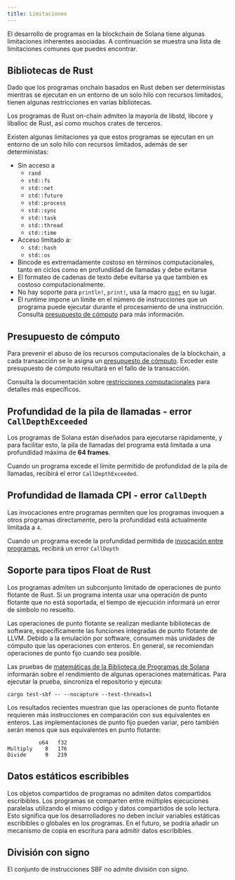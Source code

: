 ```yaml
---
title: Limitaciones
---
```


El desarrollo de programas en la blockchain de Solana tiene algunas limitaciones
inherentes asociadas. A continuación se muestra una lista de limitaciones
comunes que puedes encontrar.

## Bibliotecas de Rust

Dado que los programas onchain basados en Rust deben ser deterministas mientras
se ejecutan en un entorno de un solo hilo con recursos limitados, tienen algunas
restricciones en varias bibliotecas.

Los programas de Rust on-chain admiten la mayoría de libstd, libcore y liballoc
de Rust, así como muchos crates de terceros.

Existen algunas limitaciones ya que estos programas se ejecutan en un entorno de
un solo hilo con recursos limitados, además de ser deterministas:

- Sin acceso a
  - `rand`
  - `std::fs`
  - `std::net`
  - `std::future`
  - `std::process`
  - `std::sync`
  - `std::task`
  - `std::thread`
  - `std::time`
- Acceso limitado a:
  - `std::hash`
  - `std::os`
- Bincode es extremadamente costoso en términos computacionales, tanto en ciclos
  como en profundidad de llamadas y debe evitarse
- El formateo de cadenas de texto debe evitarse ya que también es costoso
  computacionalmente.
- No hay soporte para `println!`, `print!`, usa la macro
  [`msg!`](https://github.com/solana-labs/solana/blob/d9b0fc0e3eec67dfe4a97d9298b15969b2804fab/sdk/program/src/log.rs#L33)
  en su lugar.
- El runtime impone un límite en el número de instrucciones que un programa
  puede ejecutar durante el procesamiento de una instrucción. Consulta
  [presupuesto de cómputo](/docs/core/fees#compute-budget) para más información.

## Presupuesto de cómputo

Para prevenir el abuso de los recursos computacionales de la blockchain, a cada
transacción se le asigna un
[presupuesto de cómputo](/docs/references/terminology#compute-budget). Exceder
este presupuesto de cómputo resultará en el fallo de la transacción.

Consulta la documentación sobre
[restricciones computacionales](/docs/core/fees#compute-budget) para detalles
más específicos.

## Profundidad de la pila de llamadas - error `CallDepthExceeded`

Los programas de Solana están diseñados para ejecutarse rápidamente, y para
facilitar esto, la pila de llamadas del programa está limitada a una profundidad
máxima de **64 frames**.

Cuando un programa excede el límite permitido de profundidad de la pila de
llamadas, recibirá el error `CallDepthExceeded`.

## Profundidad de llamada CPI - error `CallDepth`

Las invocaciones entre programas permiten que los programas invoquen a otros
programas directamente, pero la profundidad está actualmente limitada a `4`.

Cuando un programa excede la profundidad permitida de
[invocación entre programas](/docs/core/cpi), recibirá un error `CallDepth`

## Soporte para tipos Float de Rust

Los programas admiten un subconjunto limitado de operaciones de punto flotante
de Rust. Si un programa intenta usar una operación de punto flotante que no está
soportada, el tiempo de ejecución informará un error de símbolo no resuelto.

Las operaciones de punto flotante se realizan mediante bibliotecas de software,
específicamente las funciones integradas de punto flotante de LLVM. Debido a la
emulación por software, consumen más unidades de cómputo que las operaciones con
enteros. En general, se recomiendan operaciones de punto fijo cuando sea
posible.

Las pruebas de
[matemáticas de la Biblioteca de Programas de Solana](https://github.com/solana-labs/solana-program-library/tree/master/libraries/math)
informarán sobre el rendimiento de algunas operaciones matemáticas. Para
ejecutar la prueba, sincroniza el repositorio y ejecuta:

```shell
cargo test-sbf -- --nocapture --test-threads=1
```

Los resultados recientes muestran que las operaciones de punto flotante
requieren más instrucciones en comparación con sus equivalentes en enteros. Las
implementaciones de punto fijo pueden variar, pero también serán menos que sus
equivalentes en punto flotante:

```text
          u64   f32
Multiply    8   176
Divide      9   219
```

## Datos estáticos escribibles

Los objetos compartidos de programas no admiten datos compartidos escribibles.
Los programas se comparten entre múltiples ejecuciones paralelas utilizando el
mismo código y datos compartidos de solo lectura. Esto significa que los
desarrolladores no deben incluir variables estáticas escribibles o globales en
los programas. En el futuro, se podría añadir un mecanismo de copia en escritura
para admitir datos escribibles.

## División con signo

El conjunto de instrucciones SBF no admite división con signo.
